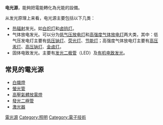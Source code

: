{{Unreferenced|time=2017-04-30T09:34:40+00:00}}
'''电光源'''，能夠把電能轉化為光能的設備。

从发光原理上来看，电光源主要包括以下几类：
* [[热辐射|热辐射]]发光。如[[白炽灯|白炽灯]]和[[卤素灯泡|卤钨灯]]。 
* 气体放电发光。可以分为[[低气压放电灯|低气压放电灯]]和[[高强度气体放电灯|高强度气体放电灯]]两大类，其中：低气压发电灯主要有[[低压钠灯|低压钠灯]]、[[荧光灯|荧光灯]]、[[节能灯|节能灯]]；高强度气体放电灯主要有[[高压汞灯|高压汞灯]]、[[高压钠灯|高压钠灯]]、[[金卤灯|金卤灯]]。 
* 固体电致发光。主要有[[发光二极管|发光二极管]]（LED）及[[有机发光二极管|有机电致发光]]。

== 常見的電光源 ==
* [[白熾燈|白熾燈]]
* [[螢光管|螢光管]] 
* [[高壓氣體放電燈|高壓氣體放電燈]]
* [[發光二極管|發光二極管]]
* [[激光器|激光器]]

{{ArtificialLightSources}}

[[Category:電光源|]]
[[Category:照明|Category:照明]]
[[Category:電子技術|Category:電子技術]]
